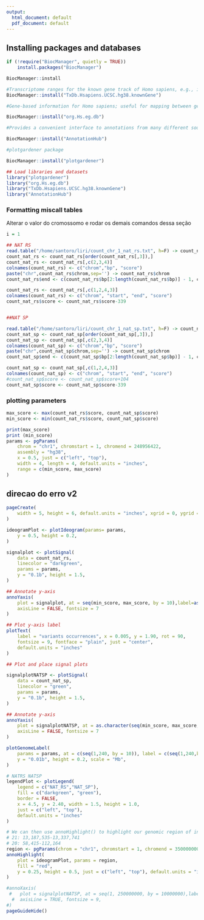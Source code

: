 ```yaml
---
output:
  html_document: default
  pdf_document: default
---
```

## Installing packages and databases

```r
if (!require("BiocManager", quietly = TRUE))
    install.packages("BiocManager")

BiocManager::install

#Transcriptome ranges for the known gene track of Homo sapiens, e.g., introns, exons, UTR regions. usar o do seu genoma de ref!!
BiocManager::install("TxDb.Hsapiens.UCSC.hg38.knownGene")

#Gene-based information for Homo sapiens; useful for mapping between gene IDs, Names, Symbols, GO and KEGG identifiers, etc.

BiocManager::install("org.Hs.eg.db")

#Provides a convenient interface to annotations from many different sources; objects are returned as fully parsed Bioconductor data objects or as the name of a file on disk.

BiocManager::install("AnnotationHub")

#plotgardener package

BiocManager::install("plotgardener")

```

```r
## Load libraries and datasets
library("plotgardener")
library("org.Hs.eg.db")
library("TxDb.Hsapiens.UCSC.hg38.knownGene")
library("AnnotationHub")
```

### Formatting miscall tables

Alterar o valor do cromossomo e rodar os demais comandos dessa seção
```r
i = 1
```

```r

## NAT RS
read.table("/home/santoro/liri/count_chr_1_nat_rs.txt", h=F) -> count_nat_rs
count_nat_rs <- count_nat_rs[order(count_nat_rs[,3]),]
count_nat_rs <- count_nat_rs[,c(2,3,4)]
colnames(count_nat_rs) <- c("chrom","bp", "score")
paste("chr",count_nat_rs$chrom,sep='') -> count_nat_rs$chrom
count_nat_rs$end <- c(count_nat_rs$bp[2:length(count_nat_rs$bp)] - 1, count_nat_rs$bp[length(count_nat_rs$bp)] + 1)

count_nat_rs <- count_nat_rs[,c(1,2,4,3)]
colnames(count_nat_rs) <- c("chrom", "start", "end", "score")
count_nat_rs$score <- count_nat_rs$score-339


##NAT SP

read.table("/home/santoro/liri/count_chr_1_nat_sp.txt", h=F) -> count_nat_sp
count_nat_sp <- count_nat_sp[order(count_nat_sp[,3]),]
count_nat_sp <- count_nat_sp[,c(2,3,4)]
colnames(count_nat_sp) <- c("chrom","bp", "score")
paste("chr",count_nat_sp$chrom,sep='') -> count_nat_sp$chrom
count_nat_sp$end <- c(count_nat_sp$bp[2:length(count_nat_sp$bp)] - 1, count_nat_sp$bp[length(count_nat_sp$bp)] + 1)

count_nat_sp <- count_nat_sp[,c(1,2,4,3)]
colnames(count_nat_sp) <- c("chrom", "start", "end", "score")
#count_nat_sp$score <- count_nat_sp$score+104
count_nat_sp$score <- count_nat_sp$score-339

```


### plotting parameters

```r
max_score <- max(count_nat_rs$score, count_nat_sp$score)
min_score <- min(count_nat_rs$score, count_nat_sp$score)

print(max_score)
print (min_score)
params <- pgParams(
    chrom = "chr1", chromstart = 1, chromend = 248956422,
    assembly = "hg38",
    x = 0.5, just = c("left", "top"),
    width = 4, length = 4, default.units = "inches",
    range = c(min_score, max_score)
)

```
## direcao do erro v2
```r
pageCreate(
    width = 5, height = 6, default.units = "inches", xgrid = 0, ygrid = 0
)

ideogramPlot <- plotIdeogram(params= params,
    y = 0.5, height = 0.2,
)

signalplot <- plotSignal(
    data = count_nat_rs,
    linecolor = "darkgreen",
    params = params,
    y = "0.1b", height = 1.5,
)

## Annotate y-axis
annoYaxis(
    plot = signalplot, at = seq(min_score, max_score, by = 10),label=as.character(seq(min_score, max_score, by = 10)),#acho que aqui ficava so at ou label, e tem que rever esse max_score+50
    axisLine = FALSE, fontsize = 7
)

## Plot y-axis label
plotText(
    label = "variants occurrences", x = 0.005, y = 1.90, rot = 90,
    fontsize = 9, fontface = "plain", just = "center",
    default.units = "inches"
)

## Plot and place signal plots

signalplotNATSP <- plotSignal(
    data = count_nat_sp,
    linecolor = "green",
    params = params,
    y = "0.1b", height = 1.5,
)

## Annotate y-axis
annoYaxis(
    plot = signalplotNATSP, at = as.character(seq(min_score, max_score, by = 10)),label=as.character(seq(min_score, max_score, by = 10)),
    axisLine = FALSE, fontsize = 7
)

plotGenomeLabel(
    params = params, at = c(seq(1,240, by = 10)), label = c(seq(1,240,by=10)),
    y = "0.01b", height = 0.2, scale = "Mb",
)

# NATRS NATSP
legendPlot <- plotLegend(
    legend = c("NAT_RS","NAT_SP"),
    fill = c("darkgreen", "green"),
    border = FALSE,
    x = 4.5, y = 2.40, width = 1.5, height = 1.0,
    just = c("left", "top"),
    default.units = "inches"
)

# We can then use annoHighlight() to highlight our genomic region of interest with a box of our desired height:
# 21: 13,187,535-13,337,741
# 20: 58,415-112,164
region <- pgParams(chrom = "chr1", chromstart = 1, chromend = 350000000)
annoHighlight(
    plot = ideogramPlot, params = region,
    fill = "red",
    y = 0.25, height = 0.5, just = c("left", "top"), default.units = "inches"
)

#annoXaxis(
 #   plot = signalplotNATSP, at = seq(1, 250000000, by = 10000000),label=as.character(seq(1, 250000000, by = 10000000)),#acho que aqui ficava so at ou label, e tem que rever esse max_score+50
  #  axisLine = TRUE, fontsize = 9, 
#)
pageGuideHide()

```
